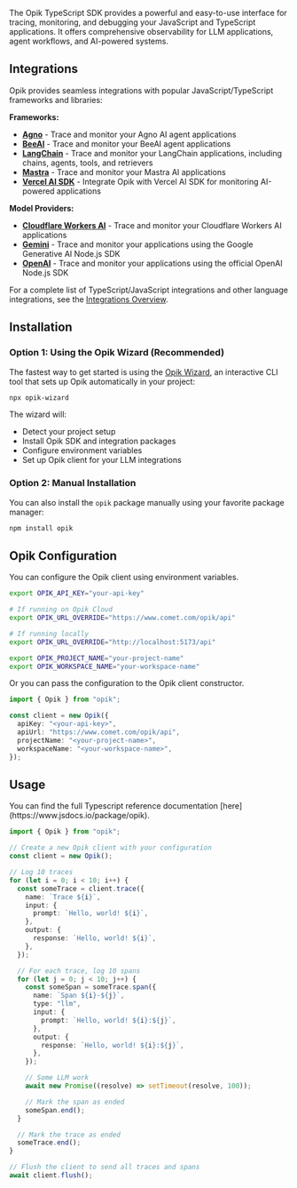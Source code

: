 The Opik TypeScript SDK provides a powerful and easy-to-use interface for tracing, monitoring, and debugging your JavaScript and TypeScript applications. It offers comprehensive observability for LLM applications, agent workflows, and AI-powered systems.

## Integrations

Opik provides seamless integrations with popular JavaScript/TypeScript frameworks and libraries:

**Frameworks:**

- **[Agno](/integrations/agno)** - Trace and monitor your Agno AI agent applications
- **[BeeAI](/integrations/beeai)** - Trace and monitor your BeeAI agent applications
- **[LangChain](/integrations/langchainjs)** - Trace and monitor your LangChain applications, including chains, agents, tools, and retrievers
- **[Mastra](/integrations/mastra)** - Trace and monitor your Mastra AI applications
- **[Vercel AI SDK](/integrations/vercel-ai-sdk)** - Integrate Opik with Vercel AI SDK for monitoring AI-powered applications

**Model Providers:**

- **[Cloudflare Workers AI](/integrations/cloudflare-workers-ai)** - Trace and monitor your Cloudflare Workers AI applications
- **[Gemini](/integrations/gemini-typescript)** - Trace and monitor your applications using the Google Generative AI Node.js SDK
- **[OpenAI](/integrations/openai-typescript)** - Trace and monitor your applications using the official OpenAI Node.js SDK

For a complete list of TypeScript/JavaScript integrations and other language integrations, see the [Integrations Overview](/integrations/overview).

## Installation

### Option 1: Using the Opik Wizard (Recommended)

The fastest way to get started is using the [Opik Wizard](/reference/typescript-sdk/opik-wizard), an interactive CLI tool that sets up Opik automatically in your project:

```bash
npx opik-wizard
```

The wizard will:

- Detect your project setup
- Install Opik SDK and integration packages
- Configure environment variables
- Set up Opik client for your LLM integrations

### Option 2: Manual Installation

You can also install the `opik` package manually using your favorite package manager:

```bash
npm install opik
```

## Opik Configuration

You can configure the Opik client using environment variables.

```bash
export OPIK_API_KEY="your-api-key"

# If running on Opik Cloud
export OPIK_URL_OVERRIDE="https://www.comet.com/opik/api"

# If running locally
export OPIK_URL_OVERRIDE="http://localhost:5173/api"

export OPIK_PROJECT_NAME="your-project-name"
export OPIK_WORKSPACE_NAME="your-workspace-name"
```

Or you can pass the configuration to the Opik client constructor.

```typescript
import { Opik } from "opik";

const client = new Opik({
  apiKey: "<your-api-key>",
  apiUrl: "https://www.comet.com/opik/api",
  projectName: "<your-project-name>",
  workspaceName: "<your-workspace-name>",
});
```

## Usage

<Tip>
  You can find the full Typescript reference documentation
  [here](https://www.jsdocs.io/package/opik).
</Tip>

```typescript
import { Opik } from "opik";

// Create a new Opik client with your configuration
const client = new Opik();

// Log 10 traces
for (let i = 0; i < 10; i++) {
  const someTrace = client.trace({
    name: `Trace ${i}`,
    input: {
      prompt: `Hello, world! ${i}`,
    },
    output: {
      response: `Hello, world! ${i}`,
    },
  });

  // For each trace, log 10 spans
  for (let j = 0; j < 10; j++) {
    const someSpan = someTrace.span({
      name: `Span ${i}-${j}`,
      type: "llm",
      input: {
        prompt: `Hello, world! ${i}:${j}`,
      },
      output: {
        response: `Hello, world! ${i}:${j}`,
      },
    });

    // Some LLM work
    await new Promise((resolve) => setTimeout(resolve, 100));

    // Mark the span as ended
    someSpan.end();
  }

  // Mark the trace as ended
  someTrace.end();
}

// Flush the client to send all traces and spans
await client.flush();
```
